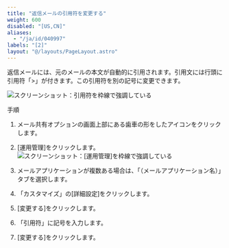 ```yaml
---
title: "返信メールの引用符を変更する"
weight: 600
disabled: "[US,CN]"
aliases:
  - "/ja/id/040997"
labels: "[2]"
layout: "@/layouts/PageLayout.astro"
---
```




返信メールには、元のメールの本文が自動的に引用されます。引用文には行頭に引用符「>」が付きます。この引用符を別の記号に変更できます。

<Img src="/k/kintone/img-ja/m_quote_01.png" alt="スクリーンショット：引用符を枠線で強調している" />

<Heading id="m_list_set_m_quote_10">手順</Heading>

1. メール共有オプションの画面上部にある歯車の形をしたアイコンをクリックします。

1. [運用管理]をクリックします。
    <Img src="/k/kintone/img-ja/m_set_item_02.png" alt="スクリーンショット：[運用管理]を枠線で強調している" />

1. メールアプリケーションが複数ある場合は、「（メールアプリケーション名）」タブを選択します。

1. 「カスタマイズ」の[詳細設定]をクリックします。

1. [変更する]をクリックします。

1. 「引用符」に記号を入力します。

1. [変更する]をクリックします。
